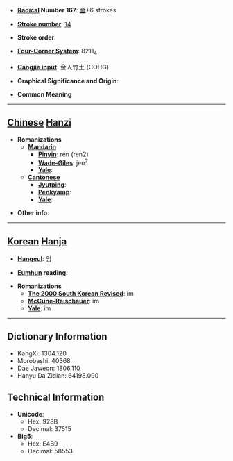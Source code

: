* '''[[Wiktionary:Chinese radical index| Radical]] Number 167''': [[Wiktionary:Chinese radical index 金|金]]+6 strokes

* '''[[Wiktionary:Chinese total strokes index|Stroke number]]''': [[Wiktionary:Chinese total strokes index 14|14]]

* '''Stroke order''': 

* '''[[Wiktionary:Chinese four corner index|Four-Corner System]]''': 8211<sub>4</sub>

* '''[[Wiktionary:Chinese Cangjie index|Cangjie input]]''': 金人竹土 (COHG)

* '''Graphical Significance and Origin''': 

* '''Common Meaning'''

----

== [[Chinese]] [[Hanzi]] ==

* '''Romanizations'''
** '''[[Mandarin]]'''
*** '''[[Pinyin]]''': rén (ren2)
*** '''[[Wade-Giles]]''': jen<sup>2</sup>
*** '''[[Yale]]''': 
** '''[[Cantonese]]'''
*** '''[[Jyutping]]''':
*** '''[[Penkyamp]]''': 
*** '''[[Yale]]''': 

* '''Other info''': 

----

== [[Korean]] [[Hanja]] ==

* '''[[Hangeul]]''': 임

* '''[[Eumhun]] reading''': 

* '''Romanizations'''
** '''[[The 2000 South Korean Revised Romanization|The 2000 South Korean Revised]]''': im
** '''[[McCune-Reischauer]]''': im
** '''[[Yale]]''': im

----

== Dictionary Information ==

* KangXi: 1304.120
* Morobashi: 40368
* Dae Jaweon: 1806.110
* Hanyu Da Zidian: 64198.090

== Technical Information ==

* '''Unicode''':
** Hex: 928B
** Decimal: 37515
* '''Big5''':
** Hex: E4B9
** Decimal: 58553